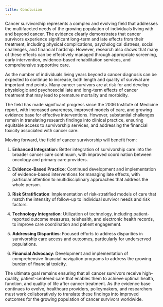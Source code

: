 ```yaml
---
title: Conclusion
---
```



Cancer survivorship represents a complex and evolving field that addresses the multifaceted needs of the growing population of individuals living with and beyond cancer. The evidence clearly demonstrates that cancer survivors experience significant long-term and late effects from their treatment, including physical complications, psychological distress, social challenges, and financial hardship. However, research also shows that many of these effects can be effectively managed through appropriate screening, early intervention, evidence-based rehabilitation services, and comprehensive supportive care.

As the number of individuals living years beyond a cancer diagnosis can be expected to continue to increase, both length and quality of survival are important end points. Many cancer survivors are at risk for and develop physiologic and psychosocial late and long-term effects of cancer treatment that may lead to premature mortality and morbidity.

The field has made significant progress since the 2006 Institute of Medicine report, with increased awareness, improved models of care, and growing evidence base for effective interventions. However, substantial challenges remain in translating research findings into clinical practice, ensuring equitable access to survivorship services, and addressing the financial toxicity associated with cancer care.

Moving forward, the field of cancer survivorship will benefit from:

1. **Enhanced Integration**: Better integration of survivorship care into the broader cancer care continuum, with improved coordination between oncology and primary care providers.

2. **Evidence-Based Practice**: Continued development and implementation of evidence-based interventions for managing late effects, with particular attention to multidisciplinary approaches that address the whole person.

3. **Risk Stratification**: Implementation of risk-stratified models of care that match the intensity of follow-up to individual survivor needs and risk factors.

4. **Technology Integration**: Utilization of technology, including patient-reported outcome measures, telehealth, and electronic health records, to improve care coordination and patient engagement.

5. **Addressing Disparities**: Focused efforts to address disparities in survivorship care access and outcomes, particularly for underserved populations.

6. **Financial Advocacy**: Development and implementation of comprehensive financial navigation programs to address the growing burden of financial toxicity.

The ultimate goal remains ensuring that all cancer survivors receive high-quality, patient-centered care that enables them to achieve optimal health, function, and quality of life after cancer treatment. As the evidence base continues to evolve, healthcare providers, policymakers, and researchers must work collaboratively to translate these findings into improved outcomes for the growing population of cancer survivors worldwide.
